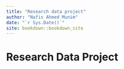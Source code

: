 ```yaml
--- 
title: "Research data project"
author: "Nafis Ahmed Munim"
date: "`r Sys.Date()`"
site: bookdown::bookdown_site
---
```


# Research Data Project

